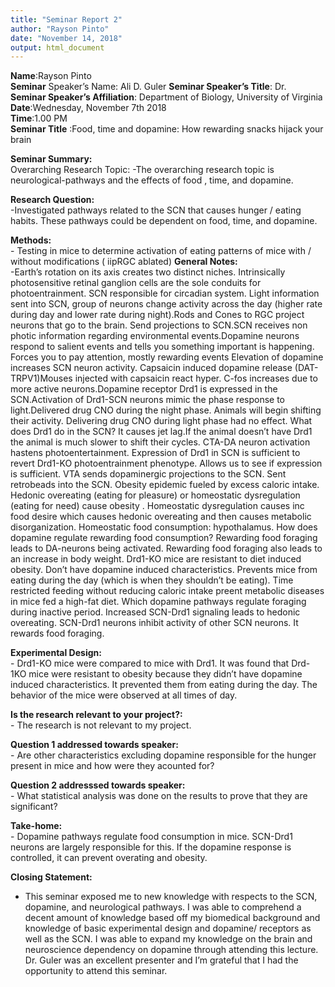 ```yaml
---
title: "Seminar Report 2"
author: "Rayson Pinto"
date: "November 14, 2018"
output: html_document
---
```

**Name**:Rayson Pinto  
**Seminar** Speaker's Name: Ali D. Guler 
**Seminar Speaker's Title**: Dr.  
**Seminar Speaker's Affiliation**: Department of Biology, University of Virginia  
**Date**:Wednesday, November 7th 2018  
**Time**:1.00 PM  
**Seminar Title** :Food, time and dopamine: How rewarding snacks hijack your brain 

**Seminar Summary:**  
Overarching Research Topic:
  -The overarching research topic is neurological-pathways and the effects of food , time, and dopamine. 
  
**Research Question:**  
  -Investigated pathways related to the SCN that causes hunger / eating habits. These pathways could be dependent on food, time, and dopamine. 
  
**Methods:**  
  - Testing in mice to determine activation of eating patterns of mice with / without modifications ( iipRGC ablated)
**General Notes:**  
-Earth's rotation on its axis creates two distinct niches. Intrinsically photosensitive retinal ganglion cells are the sole conduits for photoentrainment. SCN responsible for circadian system. Light information sent into SCN, group of neurons change activity across the day (higher rate during day and lower rate during night).Rods and Cones to RGC project neurons that go to the brain. Send projections to SCN.SCN receives non photic information regarding environmental events.Dopamine neurons respond to salient events and tells you something important is happening. Forces you to pay attention, mostly rewarding events Elevation of dopamine increases SCN neuron activity. Capsaicin induced dopamine release (DAT-TRPV1)Mouses injected with capsaicin react hyper.  C-fos increases due to more active neurons.Dopamine receptor Drd1 is expressed in the SCN.Activation of Drd1-SCN neurons mimic the phase response to light.Delivered drug CNO during the night phase. Animals will begin shifting their activity. Delivering drug CNO during light phase had no effect. What does Drd1 do in the SCN? It causes jet lag.If the animal doesn't have Drd1 the animal is much slower to shift their cycles. CTA-DA neuron activation hastens photoentertainment.  Expression of Drd1 in SCN is sufficient to revert Drd1-KO photoentrainment phenotype.  Allows us to see if expression is sufficient. VTA sends dopaminergic projections to the SCN.  Sent retrobeads into the SCN. Obesity epidemic fueled by excess caloric intake.  Hedonic overeating (eating for pleasure) or homeostatic dysregulation (eating for need) cause obesity .  Homeostatic dysregulation causes inc food desire which causes hedonic overeating and then causes metabolic disorganization.  Homeostatic food consumption: hypothalamus.  How does dopamine regulate rewarding food consumption? Rewarding food foraging leads to DA-neurons being activated.  Rewarding food foraging also leads to an increase in body weight.  Drd1-KO mice are resistant to diet induced obesity.  Don't have dopamine induced characteristics.  Prevents mice from eating during the day (which is when they shouldn't be eating).  Time restricted feeding without reducing caloric intake preent metabolic diseases in mice fed a high-fat diet.  Which dopamine pathways regulate foraging during inactive period. Increased SCN-Drd1 signaling leads to hedonic overeating.  SCN-Drd1 neurons inhibit activity of other SCN neurons.  It rewards food foraging.

  
**Experimental Design:**  
- Drd1-KO mice were compared to mice with Drd1. It was found that Drd-1KO mice were resistant to obesity because they didn't have dopamine induced characteristics.  It prevented them from eating during the day.  The behavior of the mice were observed at all times of day. 
  
**Is the research relevant to your project?:**  
  - The research is not relevant to my project. 
  
**Question 1 addressed towards speaker:**  
  - Are other characteristics excluding dopamine responsible for the hunger present in mice and how were they acounted for?
  
**Question 2 addresssed towards speaker:**  
  - What statistical analysis was done on the results to prove that they are significant? 
  
**Take-home:**  
  - Dopamine pathways regulate food consumption in mice.  SCN-Drd1 neurons are largely responsible for this.  If the dopamine response is controlled, it can prevent overating and obesity. 
  
**Closing Statement:**  

- This seminar exposed me to new knowledge with respects to the SCN, dopamine, and neurological pathways. I was able to comprehend a decent amount of knowledge based off my biomedical background and knowledge of basic experimental design and dopamine/ receptors as well as the SCN.  I was able to expand my knowledge on the brain and neuroscience dependency on dopamine through attending this lecture.  Dr. Guler was an excellent presenter and I'm grateful that I had the opportunity to attend this seminar. 
